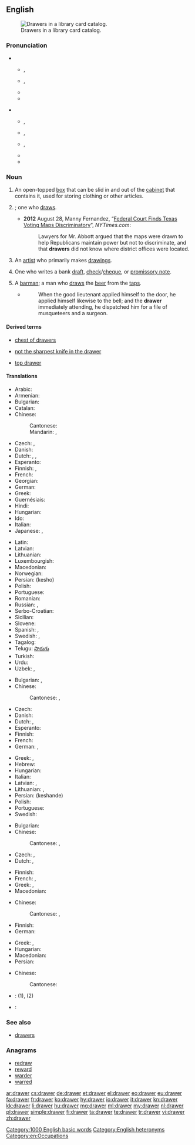 ==English==

{{wikipedia}}

[[Image:Schlagwortkatalog.jpg|thumb|right|Drawers in a library card catalog.]]

===Pronunciation===
* {{qualifier|box}}
** {{a|UK}} {{IPA|/dɹɔː(ɹ)/}}, {{X-SAMPA|/drO:(ə)(r)/}}
** {{a|US}} {{IPA|/dɹɔɹ/}}, {{X-SAMPA|/drOr/}}
** {{audio|en-us-drawer.ogg|Audio (US)}}
** {{rhymes|ɔː(r)}}

* {{qualifier|person}}
** {{a|UK}} {{IPA|/ˈdɹɔː.ə(ɹ)/}}, {{X-SAMPA|/"drO:.@(r)/}}
** {{a|US}} {{IPA|/ˈdɹɔ.ɚ/|/ˈdɹɔɹɚ/}}, {{X-SAMPA|/"drO@`/|/drOr@`/}}
** {{a|cot-caught}} {{IPA|/ˈdɹɑ.ɚ/}}, {{X-SAMPA|/|/"drA@`/}}
** {{audio|en-us-drawer-one_who_draws.ogg|Audio (US)}}
** {{rhymes|ɔːə(r)}}

===Noun===
{{en-noun}}

# An open-topped [[box]] that can be slid in and out of the [[cabinet]] that contains it, used for storing clothing or other articles.
# {{non-gloss definition|[[agent noun|Agent noun]] of [[draw]]}}; one who [[draw]]s.
#* '''2012''' August 28, Manny Fernandez, “[http://www.nytimes.com/2012/08/29/us/federal-court-calls-texas-voting-maps-discriminatory.html Federal Court Finds Texas Voting Maps Discriminatory]”, ''NYTimes.com'':
#*: Lawyers for Mr. Abbott argued that the maps were drawn to help Republicans maintain power but not to discriminate, and that '''drawers''' did not know where district offices were located.
# An [[artist]] who primarily makes [[drawing]]s.
# {{banking}} One who writes a bank [[draft]], [[check]]/[[cheque]], or [[promissory note]].
# A [[barman]]; a man who [[draw]]s the [[beer]] from the [[tap]]s.
#* {{RQ:Fielding Tom Jones|VII|xii}}
#*: When the good lieutenant applied himself to the door, he applied himself likewise to the bell; and the '''drawer''' immediately attending, he dispatched him for a file of musqueteers and a surgeon.

====Derived terms====
{{rel-top3|Terms derived from ''drawer''}}
* [[chest of drawers]]
{{rel-mid3}}
* [[not the sharpest knife in the drawer]]
{{rel-mid3}}
* [[top drawer]]<!--adjective: of highest importance-->
{{rel-bottom}}

====Translations====
{{trans-top|open-topped box in a cabinet used for storing}}
* Arabic: {{t-|ar|جارور|m|tr=jaaruur}}
* Armenian: {{t-|hy|դարակ|tr=darak}}
* Bulgarian: {{t-|bg|чекмедже|n}}
* Catalan: {{t+|ca|calaix|m}}
* Chinese:
*: Cantonese: {{tø|yue|櫃桶|tr=kwai t'ung|sc=Hant}}
*: Mandarin: {{t-|cmn|抽屜|sc=Hani}}, {{t-|cmn|抽屉|tr=chōuti|sc=Hani}}
* Czech: {{t+|cs|zásuvka|f}}, {{t-|cs|šuplík|m}}
* Danish: {{t-|da|skuffe|c}}
* Dutch: {{t+|nl|lade}}, {{t+|nl|la}}, {{qualifier|Flemish}} {{t+|nl|schuif}}
* Esperanto: {{t-|eo|tirkesto}}
* Finnish: {{t+|fi|vetolaatikko}}, {{t+|fi|laatikko}}
* French: {{t+|fr|tiroir|m}}
* Georgian: {{t-|ka|უჯრა|sc=Geor}}
* German: {{t+|de|Schublade|f}}
* Greek: {{t+|el|συρτάρι|n|tr=syrtári}}
* Guernésiais: {{tø|roa-grn|halaeux|m}}
* Hindi: {{t-|hi|दराज़|f|tr=darāz|sc=Deva}}
* Hungarian: {{t+|hu|fiók}}
* Ido: {{t-|io|tir-kesto}}
* Italian: {{t+|it|cassetto|m}}
* Japanese: {{t-|ja|引き出し|tr=ひきだし, hikidashi}}, {{t-|ja|引出し|tr=ひきだし, hikidashi}}
{{trans-mid}}
* Latin: {{t-|la|loculus}}
* Latvian: {{t-|lv|atvilktne|f}}
* Lithuanian: {{t-|lt|stalčius|m}}
* Luxembourgish: {{t-|lb|Tirang|m}}
* Macedonian: {{t-|mk|фиока|f|tr=fióka}}
* Norwegian: {{t-|no|skuff}}
* Persian: {{fa-Arab|[[کشو|کِشو]]}} (kesho)
* Polish: {{t+|pl|szuflada|f}}
* Portuguese: {{t+|pt|gaveta|f}}
* Romanian: {{t+|ro|sertar|n}}
* Russian: {{t+|ru|ящик|m|tr=jáščik}}, {{t-|ru|выдвижной ящик|m|tr=vydvižnój jáščik}}
* Serbo-Croatian: {{t-|sh|ladica|f}}
* Sicilian: {{t+|scn|casciuni|m}}
* Slovene: {{t+|sl|predal|m}}
* Spanish: {{t+|es|cajón|m}}, {{t-|es|gaveta|f}} {{qualifier|Cuba|Spain's Canary Islands|Venezuela}}
* Swedish: {{t+|sv|byrålåda}}, {{t+|sv|låda|c}}
* Tagalog: {{t-|tl|kalsunsilyo}}
* Telugu: [[సొరుగు]]
* Turkish: {{t+|tr|çekmece}}
* Urdu: {{t-|ur|دراز|f|tr=darāz|sc=ur-Arab}}
* Uzbek: {{t-|uz|g'aladon}}, {{t-|uz|tortma}}
{{trans-bottom}}

{{trans-top|one who draws something}}
* Bulgarian: {{t-|bg|чертожник}}, {{t-|bg|рисувач|m}}
* Chinese:
*: Cantonese: {{tø|yue|抽嘢嘅人|tr=ts'au ye ge yan|sc=Hant}}, {{tø|yue|抽獎人|tr=ts'au ts'eung yan|sc=Hant}}
* Czech: {{t-|cs|kreslíř|m}}
* Danish: {{t-|da|tegner|c}}
* Dutch: {{t+|nl|tekenaar|m}}, {{t-|nl|tekenares|f}}
* Esperanto: {{t-|eo|desegnisto}}
* Finnish: {{t-|fi|piirtäjä}}
* French: {{t+|fr|dessinateur|m}}
* German: {{t+|de|Zeichner|m}}, {{t+|de|Zeichnerin|f}}
{{trans-mid}}
* Greek: {{t+|el|σχεδιαστής|m|tr=schediastís}}, {{t+|el|σχεδιάστρια|f|tr=schediástria}}
* Hebrew: {{t-|he|מסרטט|tr=mesartét|alt=מְסַרְטֵט|sc=Hebr}}
* Hungarian: {{t+|hu|rajzoló}}
* Italian: {{t+|it|disegnatore|m}}
* Latvian: {{t-|lv|zīmētājs|m}}, {{t-|lv|rasētājs|m}}
* Lithuanian: {{t-|lt|piešėjas|m}}, {{t-|lt|braižytojas|m}}
* Persian: {{fa-Arab|[[کشنده|کِشَنده]]}} (keshande)
* Polish: {{t+|pl|rysownik|m}}
* Portuguese: {{t|pt|desenhista|m|f}}
* Swedish: {{t-|sv|tecknare|c}}
{{trans-bottom}}

{{trans-top|artist who primarily makes drawings}}
* Bulgarian: {{t+|bg|график|m}}
* Chinese:
*: Cantonese: {{tø|yue|畫師|tr=wa shi|sc=Hant}}, {{tø|yue|畫家|tr=wa ka|sc=Hant}}
* Czech: {{t-|cs|kreslíř|m}}, {{t-|cs|kreslířka|f}}
* Dutch: {{t+|nl|tekenaar|m}}, {{t-|nl|tekenares|f}}
{{trans-mid}}
* Finnish: {{t-|fi|piirtäjä}}
* French: {{t+|fr|dessinateur|m}}, {{t+|fr|dessinatrice|f}}
* Greek: {{t+|el|σχεδιαστής|m|tr=schediastís}}, {{t+|el|σχεδιάστρια|f|tr=schediástria}}
* Macedonian: {{t-|mk|цртач|m|tr=c'rtač}}
{{trans-bottom}}

{{trans-top|one who writes a bank draft, check/cheque or promissory note}}
* Chinese:
*: Cantonese: {{tø|yue|發票人|tr=fat piu yan|sc=Hant}}, {{tø|yue|寫票人|tr=se piu yan|sc=Hant}}
* Finnish: {{t-|fi|asettaja}}
* German: {{t-|de|Aussteller|m}}
{{trans-mid}}
* Greek: {{t+|el|εκδότης|m|tr=ekdótis}}, {{t+|el|εκδότρια|f|tr=ekdótria}}
* Hungarian: {{t+|hu|kiállító}}
* Macedonian: {{t-|mk|трасант|m|tr=trasánt}}
* Persian: {{t-|fa|نویسنده چِک|alt=نویسنده چِک، کسی که چِک کِشیده|tr=nevisandeye chek}}
{{trans-bottom}}

{{trans-top|a barman}}
* Chinese:
*: Cantonese: {{tø|yue|酒保|tr=tsau po|sc=Hant}}
{{trans-mid}}
{{trans-bottom}}

{{checktrans-top}}
* {{ttbc|br}}: {{t-|br|tiretenn|f}} (1), {{t-|br|tresour|m}} (2)
* {{ttbc|id}}: {{t+|id|laci}} <!-- not verified -->
{{trans-bottom}}

===See also===
* [[drawers]]<!--underwear-->

===Anagrams===
* [[redraw#English|redraw]]
* [[reward#English|reward]]
* [[warder#English|warder]]
* [[warred#English|warred]]

[[Category:1000 English basic words]]
[[Category:English heteronyms]]
[[Category:en:Occupations]]

[[ar:drawer]]
[[cs:drawer]]
[[de:drawer]]
[[et:drawer]]
[[el:drawer]]
[[eo:drawer]]
[[eu:drawer]]
[[fa:drawer]]
[[fr:drawer]]
[[ko:drawer]]
[[hy:drawer]]
[[io:drawer]]
[[it:drawer]]
[[kn:drawer]]
[[kk:drawer]]
[[li:drawer]]
[[hu:drawer]]
[[mg:drawer]]
[[ml:drawer]]
[[my:drawer]]
[[nl:drawer]]
[[pl:drawer]]
[[simple:drawer]]
[[fi:drawer]]
[[ta:drawer]]
[[te:drawer]]
[[tr:drawer]]
[[vi:drawer]]
[[zh:drawer]]